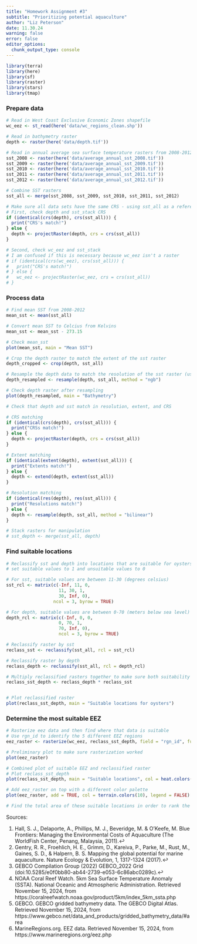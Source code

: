 ```yaml
---
title: "Homework Assignment #3"
subtitle: "Prioritizing potential aquaculture"
author: "Liz Peterson"
date: 11.30.24
warning: false
error: false
editor_options: 
  chunk_output_type: console
---
```


```r
library(terra)
library(here)
library(sf)
library(raster)
library(stars)
library(tmap)
```

### Prepare data
```r
# Read in West Coast Exclusive Economic Zones shapefile
wc_eez <- st_read(here('data/wc_regions_clean.shp'))

# Read in bathymetry raster
depth <- raster(here('data/depth.tif'))

# Read in annual average sea surface temperature rasters from 2008-2012
sst_2008 <- raster(here('data/average_annual_sst_2008.tif'))
sst_2009 <- raster(here('data/average_annual_sst_2009.tif'))
sst_2010 <- raster(here('data/average_annual_sst_2010.tif'))
sst_2011 <- raster(here('data/average_annual_sst_2011.tif'))
sst_2012 <- raster(here('data/average_annual_sst_2012.tif'))
```

```r
# Combine SST rasters
sst_all <- merge(sst_2008, sst_2009, sst_2010, sst_2011, sst_2012)
```

```r
# Make sure all data sets have the same CRS - using sst_all as a reference
# First, check depth and sst_stack CRS
if (identical(crs(depth), crs(sst_all))) {
  print("CRS's match!")
} else {
  depth <- projectRaster(depth, crs = crs(sst_all))
}
```

```r
# Second, check wc_eez and sst_stack
# I am confused if this is necessary because wc_eez isn't a raster
# if (identical(crs(wc_eez), crs(sst_all))) {
#   print("CRS's match!")
# } else {
#   wc_eez <- projectRaster(wc_eez, crs = crs(sst_all))
# }
```

### Process data
```r
# Find mean SST from 2008-2012
mean_sst <- mean(sst_all)

# Convert mean SST to Celcius from Kelvins
mean_sst <- mean_sst - 273.15
```

```r
# Check mean_sst
plot(mean_sst, main = "Mean SST")
```


```r
# Crop the depth raster to match the extent of the sst raster
depth_cropped <- crop(depth, sst_all)

# Resample the depth data to match the resolution of the sst raster (using the nearest neighbor approach)
depth_resampled <- resample(depth, sst_all, method = "ngb")
```

```r
# Check depth raster after resampling
plot(depth_resampled, main = "Bathymetry")
```

```r
# Check that depth and sst match in resolution, extent, and CRS

# CRS matching
if (identical(crs(depth), crs(sst_all))) {
  print("CRSs match!")
} else {
  depth <- projectRaster(depth, crs = crs(sst_all))
}

# Extent matching
if (identical(extent(depth), extent(sst_all))) {
  print("Extents match!")
} else {
  depth <- extend(depth, extent(sst_all))
}

# Resolution matching
if (identical(res(depth), res(sst_all))) {
  print("Resolutions match!")
} else {
  depth <- resample(depth, sst_all, method = "bilinear")
}
```

```r
# Stack rasters for manipulation
# sst_depth <- merge(sst_all, depth)
```

### Find suitable locations
```r
# Reclassify sst and depth into locations that are suitable for oysters
# set suitable values to 1 and unsuitable values to 0

# For sst, suitable values are between 11-30 (degrees celsius)
sst_rcl <- matrix(c(-Inf, 11, 0,
                    11, 30, 1, 
                    30, Inf, 0),
                  ncol = 3, byrow = TRUE)

# For depth, suitable values are between 0-70 (meters below sea level)
depth_rcl <- matrix(c(-Inf, 0, 0,
                    0, 70, 1,
                    70, Inf, 0),
                    ncol = 3, byrow = TRUE)

# Reclassify raster by sst
reclass_sst <- reclassify(sst_all, rcl = sst_rcl)

# Reclassify raster by depth
reclass_depth <- reclassify(sst_all, rcl = depth_rcl)

# Multiply reclassified rasters together to make sure both suitability conditions are true 
reclass_sst_depth <- reclass_depth * reclass_sst


# Plot reclassified raster
plot(reclass_sst_depth, main = "Suitable locations for oysters")

```

### Determine the most suitable EEZ
```r
# Rasterize eez data and then find where that data is suitable 
# Use rgn_id to identify the 5 different EEZ regions
eez_raster <- rasterize(wc_eez, reclass_sst_depth, field = "rgn_id", fun = "first")

# Preliminary plot to make sure rasterization worked
plot(eez_raster)
```

```r
# Combined plot of suitable EEZ and reclassified raster
# Plot reclass_sst_depth
plot(reclass_sst_depth, main = "Suitable locations", col = heat.colors(100))

# Add eez_raster on top with a different color palette
plot(eez_raster, add = TRUE, col = terrain.colors(10), legend = FALSE)
```

```r
# Find the total area of these suitable locations in order to rank the zones by priority. 
```

Sources:

1. Hall, S. J., Delaporte, A., Phillips, M. J., Beveridge, M. & O’Keefe, M. Blue Frontiers: Managing the Environmental Costs of Aquaculture (The WorldFish Center, Penang, Malaysia, 2011).↩︎
2. Gentry, R. R., Froehlich, H. E., Grimm, D., Kareiva, P., Parke, M., Rust, M., Gaines, S. D., & Halpern, B. S. Mapping the global potential for marine aquaculture. Nature Ecology & Evolution, 1, 1317-1324 (2017).↩︎
3. GEBCO Compilation Group (2022) GEBCO_2022 Grid (doi:10.5285/e0f0bb80-ab44-2739-e053-6c86abc0289c).↩︎
4. NOAA Coral Reef Watch. 5km Sea Surface Temperature Anomaly (SSTA). National Oceanic and Atmospheric Administration. Retrieved November 15, 2024, from https://coralreefwatch.noaa.gov/product/5km/index_5km_ssta.php
5. GEBCO. GEBCO gridded bathymetry data. The GEBCO Digital Atlas. Retrieved November 15, 2024, from https://www.gebco.net/data_and_products/gridded_bathymetry_data/#area
6. MarineRegions.org. EEZ data. Retrieved November 15, 2024, from https://www.marineregions.org/eez.php
